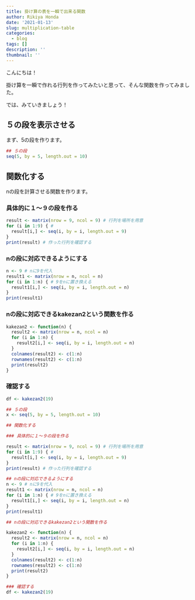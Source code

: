 ```yaml
---
title: 掛け算の表を一瞬で出来る関数
author: Rikiya Honda
date: '2021-01-13'
slug: multiplication-table
categories:
  - blog
tags: []
description: ''
thumbnail: ''
---
```

こんにちは！

掛け算を一瞬で作れる行列を作ってみたいと思って、そんな関数を作ってみました。

では、みていきましょう！

## ５の段を表示させる
まず、5の段を作ります。
```r
## ５の段
seq(5, by = 5, length.out = 10)
```
## 関数化する

nの段を計算させる関数を作ります。

### 具体的に１～９の段を作る

```r
result <- matrix(nrow = 9, ncol = 9) # 行列を場所を用意
for (i in 1:9) { # 
  result[i,] <- seq(i, by = i, length.out = 9)
}
print(result) # 作った行列を確認する
```
### nの段に対応できるようにする

```r
n <- 9 # nに9を代入
result1 <- matrix(nrow = n, ncol = n)
for (i in 1:n) { # 9をnに置き換える
  result1[i,] <- seq(i, by = i, length.out = n)
}
print(result1)
```

### nの段に対応できるkakezan2という関数を作る

```r
kakezan2 <- function(n) {
  result2 <- matrix(nrow = n, ncol = n)
  for (i in 1:n) {
    result2[i,] <- seq(i, by = i, length.out = n)
  }
  colnames(result2) <- c(1:n)
  rownames(result2) <- c(1:n)
  print(result2)
}
```


### 確認する

```r
df <- kakezan2(19)
```


```r
## ５の段
x <- seq(5, by = 5, length.out = 10)

## 関数化する

### 具体的に１～９の段を作る

result <- matrix(nrow = 9, ncol = 9) # 行列を場所を用意
for (i in 1:9) { # 
  result[i,] <- seq(i, by = i, length.out = 9)
}
print(result) # 作った行列を確認する

## nの段に対応できるようにする
n <- 9 # nに9を代入
result1 <- matrix(nrow = n, ncol = n)
for (i in 1:n) { # 9をnに置き換える
  result1[i,] <- seq(i, by = i, length.out = n)
}
print(result1)

## nの段に対応できるkakezan2という関数を作る

kakezan2 <- function(n) {
  result2 <- matrix(nrow = n, ncol = n)
  for (i in 1:n) {
    result2[i,] <- seq(i, by = i, length.out = n)
  }
  colnames(result2) <- c(1:n)
  rownames(result2) <- c(1:n)
  print(result2)
}

### 確認する
df <- kakezan2(19)
```

